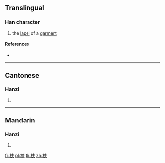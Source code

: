 {{character info/new}}
==Translingual==

===Han character===
{{Han char|rn=145|rad=衣|as=04|sn=10|four=35230|canj=LQO|ids=⿰衤夫}}

# the [[lapel]] of a [[garment]]

====References====
* {{Han ref|kx=1112.060|dkj=34119|dj=1577.130|hdz=53077.100|uh=886D|ud=34925|bh=D3D1|bd=54225}}

----

==Cantonese==

===Hanzi===
{{yue-hanzi|jyut=[[fu1]], [[fu3]]|y=fu1, fu3}}

# {{defn|lang=yue|sort=衣04}}

----

==Mandarin==

===Hanzi===
{{cmn-hanzi|pin=[[fū]] ([[fu1]])|wg=fu<sup>1</sup>}}

# {{defn|lang=cmn|sort=衣04}}

[[fr:衭]]
[[pl:衭]]
[[th:衭]]
[[zh:衭]]